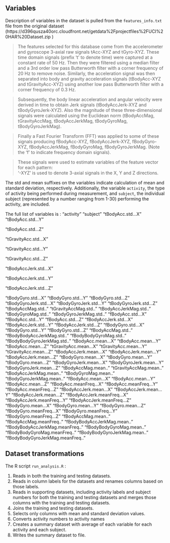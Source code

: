 ##  Variables 

Description of variables in the dataset is pulled from the `features_info.txt` file from the original dataset (https://d396qusza40orc.cloudfront.net/getdata%2Fprojectfiles%2FUCI%20HAR%20Dataset.zip )

> The features selected for this database come from the accelerometer and gyroscope 3-axial raw signals tAcc-XYZ and tGyro-XYZ. These time domain signals (prefix 't' to denote time) were captured at a constant rate of 50 Hz. Then they were filtered using a median filter and a 3rd order low pass Butterworth filter with a corner frequency of 20 Hz to remove noise. Similarly, the acceleration signal was then separated into body and gravity acceleration signals (tBodyAcc-XYZ and tGravityAcc-XYZ) using another low pass Butterworth filter with a corner frequency of 0.3 Hz. 

> Subsequently, the body linear acceleration and angular velocity were derived in time to obtain Jerk signals (tBodyAccJerk-XYZ and tBodyGyroJerk-XYZ). Also the magnitude of these three-dimensional signals were calculated using the Euclidean norm (tBodyAccMag, tGravityAccMag, tBodyAccJerkMag, tBodyGyroMag, tBodyGyroJerkMag). 

> Finally a Fast Fourier Transform (FFT) was applied to some of these signals producing fBodyAcc-XYZ, fBodyAccJerk-XYZ, fBodyGyro-XYZ, fBodyAccJerkMag, fBodyGyroMag, fBodyGyroJerkMag. (Note the 'f' to indicate frequency domain signals). 

> These signals were used to estimate variables of the feature vector for each pattern:  
'-XYZ' is used to denote 3-axial signals in the X, Y and Z directions.

The std and mean suffixes on the variables indicate calculation of mean and standard deviation, respectively. Additionally, the variable `activity`, the type of activity being performed during measurement, and `subject`, the individual subject (represented by a number ranging from 1-30) performing the activity, are included. 

The full list of variables is : 
"activity"
"subject"
"tBodyAcc.std...X"
"tBodyAcc.std...Y"

"tBodyAcc.std...Z"

"tGravityAcc.std...X"

"tGravityAcc.std...Y"

"tGravityAcc.std...Z"

"tBodyAccJerk.std...X"

"tBodyAccJerk.std...Y"

"tBodyAccJerk.std...Z"

"tBodyGyro.std...X"
"tBodyGyro.std...Y"
"tBodyGyro.std...Z"
"tBodyGyroJerk.std...X"
"tBodyGyroJerk.std...Y"
"tBodyGyroJerk.std...Z"
"tBodyAccMag.std.."
"tGravityAccMag.std.."
"tBodyAccJerkMag.std.."
"tBodyGyroMag.std.."
"tBodyGyroJerkMag.std.."
"fBodyAcc.std...X"
"fBodyAcc.std...Y"
"fBodyAcc.std...Z"
"fBodyAccJerk.std...X"
"fBodyAccJerk.std...Y"
"fBodyAccJerk.std...Z"
"fBodyGyro.std...X"
"fBodyGyro.std...Y"
"fBodyGyro.std...Z"
"fBodyAccMag.std.."
"fBodyBodyAccJerkMag.std.."
"fBodyBodyGyroMag.std.."
"fBodyBodyGyroJerkMag.std.."
"tBodyAcc.mean...X"
"tBodyAcc.mean...Y"
"tBodyAcc.mean...Z"
"tGravityAcc.mean...X"
"tGravityAcc.mean...Y"
"tGravityAcc.mean...Z"
"tBodyAccJerk.mean...X"
"tBodyAccJerk.mean...Y"
"tBodyAccJerk.mean...Z"
"tBodyGyro.mean...X"
"tBodyGyro.mean...Y"
"tBodyGyro.mean...Z"
"tBodyGyroJerk.mean...X"
"tBodyGyroJerk.mean...Y"
"tBodyGyroJerk.mean...Z"
"tBodyAccMag.mean.."
"tGravityAccMag.mean.."
"tBodyAccJerkMag.mean.."
"tBodyGyroMag.mean.."
"tBodyGyroJerkMag.mean.."
"fBodyAcc.mean...X"
"fBodyAcc.mean...Y"
"fBodyAcc.mean...Z"
"fBodyAcc.meanFreq...X"
"fBodyAcc.meanFreq...Y"
"fBodyAcc.meanFreq...Z"
"fBodyAccJerk.mean...X"
"fBodyAccJerk.mean...Y"
"fBodyAccJerk.mean...Z"
"fBodyAccJerk.meanFreq...X"
"fBodyAccJerk.meanFreq...Y"
"fBodyAccJerk.meanFreq...Z"
"fBodyGyro.mean...X"
"fBodyGyro.mean...Y"
"fBodyGyro.mean...Z"
"fBodyGyro.meanFreq...X"
"fBodyGyro.meanFreq...Y"
"fBodyGyro.meanFreq...Z"
"fBodyAccMag.mean.."
"fBodyAccMag.meanFreq.."
"fBodyBodyAccJerkMag.mean.."
"fBodyBodyAccJerkMag.meanFreq.."
"fBodyBodyGyroMag.mean.."
"fBodyBodyGyroMag.meanFreq.."
"fBodyBodyGyroJerkMag.mean.."
"fBodyBodyGyroJerkMag.meanFreq.."

## Dataset transformations

The R script `run_analysis.R` :

1.  Reads in both the training and testing datasets.
2.  Reads in column labels for the datasets and renames columns based on those labels.
3.  Reads in supporting datasets, including activity labels and subject numbers for both the training and testing datasets and merges those columns with the training and testing datasets.
3.  Joins the training and testing datasets.
4.  Selects only columns with mean and standard deviation values.
5. Converts activity numbers to activity names
6. Creates a summary dataset with average of each variable for each activity and each subject.
7. Writes the summary dataset to file. 
